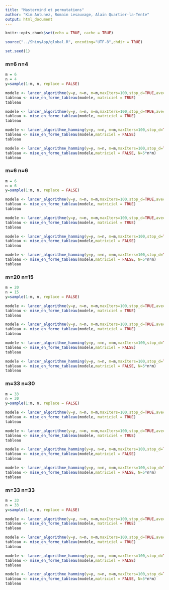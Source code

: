 ```yaml
---
title: "Mastermind et permutations"
author: "Kim Antunez, Romain Lesauvage, Alain Quartier-la-Tente"
output: html_document
---
```


```r
knitr::opts_chunk$set(echo = TRUE, cache = TRUE)
```


```r
source("../ShinyApp/global.R", encoding="UTF-8",chdir = TRUE)
```


```r
set.seed(1)
```
### m=6 n=4

```r
m = 6
n = 4
y=sample(1:m, n, replace = FALSE)
```

```r
modele <- lancer_algorithme(y=y, n=n, m=m,maxIters=100,stop_d=TRUE,avec_remise = FALSE)
tableau <- mise_en_forme_tableau(modele, matriciel = TRUE)
tableau
```
  
```r
modele <- lancer_algorithme(y=y, n=n, m=m,maxIters=100,stop_d=TRUE,avec_remise = TRUE)
tableau <- mise_en_forme_tableau(modele, matriciel = TRUE)
tableau
```

```r
modele <- lancer_algorithme_hamming(y=y, n=n, m=m,maxIters=100,stop_d=TRUE)
tableau <- mise_en_forme_tableau(modele,matriciel = FALSE)
tableau
```

```r
modele <- lancer_algorithme_hamming(y=y, n=n, m=m,maxIters=100,stop_d=TRUE)
tableau <- mise_en_forme_tableau(modele,matriciel = FALSE, N=5*n*m)
tableau
```

### m=6 n=6

```r
m = 6
n = 6
y=sample(1:m, n, replace = FALSE)
```

```r
modele <- lancer_algorithme(y=y, n=n, m=m,maxIters=100,stop_d=TRUE,avec_remise = FALSE)
tableau <- mise_en_forme_tableau(modele, matriciel = TRUE)
tableau
```
  
```r
modele <- lancer_algorithme(y=y, n=n, m=m,maxIters=100,stop_d=TRUE,avec_remise = TRUE)
tableau <- mise_en_forme_tableau(modele, matriciel = TRUE)
tableau
```

```r
modele <- lancer_algorithme_hamming(y=y, n=n, m=m,maxIters=100,stop_d=TRUE)
tableau <- mise_en_forme_tableau(modele,matriciel = FALSE)
tableau
```

```r
modele <- lancer_algorithme_hamming(y=y, n=n, m=m,maxIters=100,stop_d=TRUE)
tableau <- mise_en_forme_tableau(modele,matriciel = FALSE, N=5*n*m)
tableau
```
### m=20 n=15

```r
m = 20
n = 15
y=sample(1:m, n, replace = FALSE)
```

```r
modele <- lancer_algorithme(y=y, n=n, m=m,maxIters=100,stop_d=TRUE,avec_remise = FALSE)
tableau <- mise_en_forme_tableau(modele, matriciel = TRUE)
tableau
```
  
```r
modele <- lancer_algorithme(y=y, n=n, m=m,maxIters=100,stop_d=TRUE,avec_remise = TRUE)
tableau <- mise_en_forme_tableau(modele, matriciel = TRUE)
tableau
```

```r
modele <- lancer_algorithme_hamming(y=y, n=n, m=m,maxIters=100,stop_d=TRUE)
tableau <- mise_en_forme_tableau(modele,matriciel = FALSE)
tableau
```

```r
modele <- lancer_algorithme_hamming(y=y, n=n, m=m,maxIters=100,stop_d=TRUE)
tableau <- mise_en_forme_tableau(modele,matriciel = FALSE, N=5*n*m)
tableau
```

### m=33 n=30

```r
m = 33
n = 30
y=sample(1:m, n, replace = FALSE)
```

```r
modele <- lancer_algorithme(y=y, n=n, m=m,maxIters=100,stop_d=TRUE,avec_remise = FALSE)
tableau <- mise_en_forme_tableau(modele, matriciel = TRUE)
tableau
```
  
```r
modele <- lancer_algorithme(y=y, n=n, m=m,maxIters=100,stop_d=TRUE,avec_remise = TRUE)
tableau <- mise_en_forme_tableau(modele, matriciel = TRUE)
tableau
```

```r
modele <- lancer_algorithme_hamming(y=y, n=n, m=m,maxIters=100,stop_d=TRUE)
tableau <- mise_en_forme_tableau(modele,matriciel = FALSE)
tableau
```

```r
modele <- lancer_algorithme_hamming(y=y, n=n, m=m,maxIters=100,stop_d=TRUE)
tableau <- mise_en_forme_tableau(modele,matriciel = FALSE, N=5*n*m)
tableau
```

### m=33 n=33

```r
m = 33
n = 33
y=sample(1:m, n, replace = FALSE)
```

```r
modele <- lancer_algorithme(y=y, n=n, m=m,maxIters=100,stop_d=TRUE,avec_remise = FALSE)
tableau <- mise_en_forme_tableau(modele, matriciel = TRUE)
tableau
```
  
```r
modele <- lancer_algorithme(y=y, n=n, m=m,maxIters=100,stop_d=TRUE,avec_remise = TRUE)
tableau <- mise_en_forme_tableau(modele, matriciel = TRUE)
tableau
```

```r
modele <- lancer_algorithme_hamming(y=y, n=n, m=m,maxIters=100,stop_d=TRUE)
tableau <- mise_en_forme_tableau(modele,matriciel = FALSE)
tableau
```

```r
modele <- lancer_algorithme_hamming(y=y, n=n, m=m,maxIters=100,stop_d=TRUE)
tableau <- mise_en_forme_tableau(modele,matriciel = FALSE, N=5*n*m)
tableau
```


